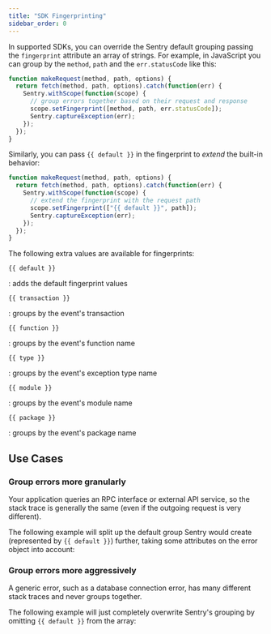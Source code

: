 ```yaml
---
title: "SDK Fingerprinting"
sidebar_order: 0
---
```


In supported SDKs, you can override the Sentry default grouping passing the `fingerprint` attribute an array of strings. For example, in JavaScript you can group by the `method`, `path` and the `err.statusCode` like this:

```javascript
function makeRequest(method, path, options) {
  return fetch(method, path, options).catch(function(err) {
    Sentry.withScope(function(scope) {
      // group errors together based on their request and response
      scope.setFingerprint([method, path, err.statusCode]);
      Sentry.captureException(err);
    });
  });
}
```

Similarly, you can pass `{{ default }}` in the fingerprint to _extend_ the built-in behavior:

```javascript
function makeRequest(method, path, options) {
  return fetch(method, path, options).catch(function(err) {
    Sentry.withScope(function(scope) {
      // extend the fingerprint with the request path
      scope.setFingerprint(["{{ default }}", path]);
      Sentry.captureException(err);
    });
  });
}
```

The following extra values are available for fingerprints:

`{{ default }}`

: adds the default fingerprint values

`{{ transaction }}`

: groups by the event's transaction

`{{ function }}`

: groups by the event's function name

`{{ type }}`

: groups by the event's exception type name

`{{ module }}`

: groups by the event's module name

`{{ package }}`

: groups by the event's package name

## Use Cases

### Group errors more granularly

Your application queries an RPC interface or external API service, so the stack trace is generally the same (even if the outgoing request is very different).

The following example will split up the default group Sentry would create (represented by `{{ default }}`) further, taking some attributes on the error object into account:

<PlatformContent includePath="fingerprint-rpc-example" />

### Group errors more aggressively

A generic error, such as a database connection error, has many different stack traces and never groups together.

The following example will just completely overwrite Sentry's grouping by omitting `{{ default }}` from the array:

<PlatformContent includePath="fingerprint-database-connection-example" />
